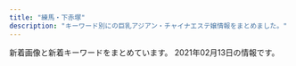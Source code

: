 ```yaml
---
title: "練馬・下赤塚"
description: "キーワード別にの巨乳アジアン・チャイナエステ嬢情報をまとめました。"
---
```


新着画像と新着キーワードをまとめています。
2021年02月13日の情報です。

<DmmAffiliateIns />
<KeywordTable
  shops={
    [
    {
        "name": "\u61a9",
        "url": "http://c-ikoi.work/",
        "station": "\u5927\u5c71\u99c5\u5357\u53e3",
        "keywords": {},
        "img_links": [
            "http://c-ikoi.work/images/mobile.jpg",
            "http://c-ikoi.work/images/3.jpg",
            "http://c-ikoi.work/img/misaki1.jpg",
            "http://c-ikoi.work/images/2.jpg",
            "http://c-ikoi.work/img/riri1.jpg",
            "http://c-ikoi.work/images/rec2.png",
            "http://c-ikoi.work/images/rec1.png",
            "http://c-ikoi.work/images/int1.png",
            "http://c-ikoi.work/images/4.jpg",
            "http://c-ikoi.work/images/sys2.jpg",
            "http://c-ikoi.work/images/staff_t.jpg",
            "http://c-ikoi.work/images/sys3.png",
            "http://c-ikoi.work/images/line.png",
            "http://c-ikoi.work/img/momo1.jpg",
            "http://c-ikoi.work/images/sys1.jpg",
            "http://c-ikoi.work/images/concept.jpg",
            "http://c-ikoi.work/images/int3.png",
            "http://c-ikoi.work/images/1.jpg",
            "http://c-ikoi.work/img/yuna1.jpg",
            "http://c-ikoi.work/images/int2.png",
            "http://c-ikoi.work/images/news.jpg",
            "http://c-ikoi.work/images/interior_t.jpg",
            "http://c-ikoi.work/images/tel.jpg",
            "http://c-ikoi.work/images/head.jpg"
        ]
    },
    {
        "keywords": {
            "86": 12,
            "D": 30,
            "C": 12,
            "85": 12,
            "87": 6
        },
        "station": "\u6210\u5897\u99c5",
        "img_links": [
            "https://kachofugetsu.ests.jp/photos/sites/18/2021/01/2021011210015951.jpg",
            "https://kachofugetsu.ests.jp/photos/sites/18/2021/02/2021021004490119.jpg",
            "https://kachofugetsu.ests.jp/images/link_nav04.jpg",
            "https://kachofugetsu.ests.jp/photos/sites/18/2021/01/2021011210020045.jpg",
            "https://kachofugetsu.ests.jp/images/tit_news.png",
            "https://kachofugetsu.ests.jp/images/room1.jpg",
            "https://kachofugetsu.ests.jp/images/tit_staff.jpg",
            "https://kachofugetsu.ests.jp/images/link_nav05.jpg",
            "https://kachofugetsu.ests.jp/images/link_nav03.jpg",
            "https://kachofugetsu.ests.jp/images/room4.jpg",
            "https://kachofugetsu.ests.jp/photos/sites/18/2021/01/2021011210020128.jpg",
            "https://kachofugetsu.ests.jp/images/room3.jpg",
            "https://kachofugetsu.ests.jp/images/footer.jpg",
            "https://kachofugetsu.ests.jp/images/link_nav01.jpg",
            "https://kachofugetsu.ests.jp/photos/sites/18/2021/02/2021021004485595.jpg",
            "https://kachofugetsu.ests.jp/images/top.jpg",
            "https://kachofugetsu.ests.jp/images/link_nav02.jpg",
            "https://kachofugetsu.ests.jp/photos/sites/18/2021/01/2021011210015989.jpg",
            "https://kachofugetsu.ests.jp/images/room2.jpg",
            "https://kachofugetsu.ests.jp/images/link_nav06.jpg"
        ],
        "name": "\u82b1\u9ce5\u98a8\u6708",
        "url": "https://kachofugetsu.ests.jp/"
    },
    {
        "keywords": {},
        "url": "http://es-nerima.biz/",
        "img_links": [
            "http://es-nerima.biz/wp-content/themes/template-salon2/images/news-ttl.png",
            "http://es-nerima.biz/wp-content/themes/template-salon2/images/tel.png",
            "http://es-nerima.biz/wp-content/uploads/2016/10/eri.jpg",
            "http://es-nerima.biz/wp-content/themes/template-salon2/images/pickup-frame.png",
            "http://es-nerima.biz/wp-content/uploads/2016/10/gallery5.jpg",
            "http://es-nerima.biz/wp-content/uploads/2016/10/g1-250x330.jpg",
            "http://es-nerima.biz/wp-content/uploads/2016/10/g6.jpg",
            "http://es-nerima.biz/wp-content/uploads/2016/10/g1.jpg",
            "http://es-nerima.biz/wp-content/uploads/2016/10/g5.jpg",
            "http://es-nerima.biz/wp-content/uploads/2016/10/gallery6.jpg",
            "http://es-nerima.biz/wp-content/themes/template-salon2/images/gallery1.jpg",
            "http://es-nerima.biz/wp-content/themes/template-salon2/images/gallery3.jpg",
            "http://es-nerima.biz/wp-content/themes/template-salon2/images/gallery2.jpg",
            "http://es-nerima.biz/wp-content/uploads/2016/10/mika.jpg",
            "http://es-nerima.biz/wp-content/uploads/2016/10/gallery1.jpg",
            "http://es-nerima.biz/wp-content/uploads/2016/10/girl-1.jpg",
            "http://es-nerima.biz/wp-content/uploads/2016/10/g6-250x330.jpg",
            "http://es-nerima.biz/wp-content/uploads/2016/10/gallery7.jpg",
            "http://es-nerima.biz/wp-content/uploads/2016/10/g4-250x330.jpg",
            "http://es-nerima.biz/wp-content/uploads/2016/10/eri-250x330.jpg",
            "http://es-nerima.biz/wp-content/uploads/2016/10/g3-250x330.jpg",
            "http://es-nerima.biz/wp-content/themes/template-salon2/images/massage-de_88_31.jpg",
            "http://cdn.dino-es.com/images/logo/88x31DinoEs.png",
            "http://es-nerima.biz/wp-content/uploads/2016/10/camp-bnr.jpg",
            "http://es-nerima.biz/wp-content/uploads/2016/10/gallery3.jpg",
            "http://es-nerima.biz/wp-content/uploads/2016/10/g3.jpg",
            "http://es-nerima.biz/wp-content/uploads/2016/10/mika-250x330.jpg",
            "http://es-nerima.biz/wp-content/uploads/2016/10/girl-1-250x330.jpg",
            "http://es-nerima.biz/wp-content/themes/template-salon2/images/newface-ttl.png",
            "http://es-nerima.biz/wp-content/uploads/2016/10/g5-250x330.jpg",
            "http://es-nerima.biz/wp-content/themes/template-salon2/images/slider1.jpg",
            "http://es-nerima.biz/wp-content/uploads/2016/10/gallery8-600x600.jpg",
            "http://es-nerima.biz/wp-content/uploads/2016/10/gallery2.jpg",
            "http://es-nerima.biz/wp-content/themes/template-salon2/images/gallery-ttl.png",
            "http://es-nerima.biz/wp-content/themes/template-salon2/images/magazine.jpg",
            "http://es-nerima.biz/wp-content/themes/template-salon2/images/camp-bnr.jpg",
            "http://es-nerima.biz/wp-content/themes/template-salon2/images/pickup-ttl.png",
            "http://es-nerima.biz/wp-content/uploads/2016/10/gallery8.jpg",
            "http://es-nerima.biz/wp-content/themes/template-salon2/images/gallery4.jpg"
        ],
        "station": "\u7df4\u99ac\u99c5\u5317\u53e3",
        "name": "\u3046\u3089\u3089"
    },
    {
        "img_links": [
            "http://www.es-yas.click/images/sys2.png",
            "http://www.es-yas.click/img/sayuri1.jpg",
            "http://www.es-yas.click/images/s1.png",
            "http://www.es-yas.click/images/sirase.jpg",
            "http://www.es-yas.click/images/staff_t.jpg",
            "http://www.es-yas.click/images/int1.png",
            "http://www.es-yas.click/images/2.jpg",
            "http://www.es-yas.click/images/1.jpg",
            "http://www.es-yas.click/img/risa1.jpg",
            "http://www.es-yas.click/images/mobile.jpg",
            "http://www.es-yas.click/img/aya1.jpg",
            "http://www.es-yas.click/images/newface.png",
            "http://www.es-yas.click/images/interior_t.jpg",
            "http://www.es-yas.click/images/ac1.png",
            "http://www.es-yas.click/images/sys1.png",
            "http://www.es-yas.click/images/info.png",
            "http://www.es-yas.click/images/int2.png",
            "http://www.es-yas.click/images/3.jpg",
            "http://www.es-yas.click/images/tel.jpg",
            "http://www.es-yas.click/images/news.jpg",
            "http://www.es-yas.click/images/head.jpg"
        ],
        "station": "\u4e2d\u6751\u6a4b\u99c5\u5357\u53e3",
        "url": "http://www.es-yas.click/",
        "keywords": {},
        "name": "\u30b9\u30a6\u30a3\u30fc\u30c8"
    },
    {
        "station": "\u4e0a\u677f\u6a4b\u99c5\u5317\u53e3",
        "name": "\u6e29",
        "url": "http://tenpo2.iest.info/",
        "keywords": {
            "85": 22,
            "D": 99,
            "86": 55,
            "87": 33,
            "C": 11
        },
        "img_links": [
            "http://tenpo2.iest.info/photos/sites/25/2019/04/2019042906213045.jpg",
            "http://tenpo2.iest.info/images/room1.jpg",
            "http://tenpo2.iest.info/images/new1.png",
            "http://tenpo2.iest.info/photos/sites/25/2019/10/2019102807413363.jpg",
            "http://tenpo2.iest.info/photos/sites/25/2020/08/2020082020111794.jpg",
            "http://tenpo2.iest.info/photos/sites/25/2019/05/2019052301513957.jpg",
            "http://tenpo2.iest.info/images/s_news.png",
            "http://tenpo2.iest.info/images/room3.jpg",
            "http://tenpo2.iest.info/images/s3.jpg",
            "http://tenpo2.iest.info/images/s_staff.jpg",
            "http://tenpo2.iest.info/images/room4.jpg",
            "http://tenpo2.iest.info/photos/sites/25/2019/04/2019042608572293.jpg",
            "http://tenpo2.iest.info/photos/sites/25/2019/04/2019041206453392.jpg",
            "http://tenpo2.iest.info/images/room2.jpg",
            "http://tenpo2.iest.info/images/mobile.jpg",
            "http://tenpo2.iest.info/images/s1.jpg",
            "http://tenpo2.iest.info/images/s_pick.png",
            "http://tenpo2.iest.info/images/info.jpg",
            "http://tenpo2.iest.info/images/relax.jpg",
            "http://tenpo2.iest.info/images/top.png",
            "http://tenpo2.iest.info/photos/sites/25/2020/08/2020082020101392.jpg",
            "http://tenpo2.iest.info/photos/sites/25/2019/10/2019102807395780.jpg",
            "http://tenpo2.iest.info/photos/sites/25/2019/07/2019072405051973.jpg",
            "http://tenpo2.iest.info/photos/sites/25/2019/10/2019102807364817.jpg"
        ]
    },
    {
        "name": "\u591c\u306e\u30ac\u30fc\u30c7\u30f3",
        "station": "\u7df4\u99ac\u99c5",
        "keywords": {
            "C": 1,
            "87": 1,
            "F": 1,
            "85": 1,
            "89": 2,
            "D": 3,
            "92": 2,
            "E": 1
        },
        "img_links": [
            "http://koukoku.xyz/garden/css/staff/staff05.jpg",
            "http://koukoku.xyz/garden/css/nav/nav06.png",
            "http://koukoku.xyz/garden/css/top01.jpg",
            "http://koukoku.xyz/garden/css/right.jpg",
            "http://koukoku.xyz/garden/css/staff/staff002.jpg",
            "http://koukoku.xyz/garden/css/nav/nav05.png",
            "http://koukoku.xyz/garden/css/tel.png",
            "http://koukoku.xyz/garden/css/staff05.jpg",
            "http://koukoku.xyz/garden/css/staff06.jpg",
            "http://koukoku.xyz/garden/css/staff/staff001.jpg",
            "http://koukoku.xyz/garden/css/left.jpg",
            "http://koukoku.xyz/garden/css/nav/nav04.png",
            "http://koukoku.xyz/garden/css/top04.jpg",
            "http://koukoku.xyz/garden/css/staff/staff05-b.jpg",
            "http://koukoku.xyz/garden/css/staff/staff003.jpg",
            "http://koukoku.xyz/garden/css/staff0002.jpg",
            "http://koukoku.xyz/garden/css/staff/staff004.jpg",
            "http://koukoku.xyz/garden/css/nav/nav03.png",
            "http://koukoku.xyz/garden/css/nav/nav02.png",
            "http://koukoku.xyz/garden/css/staff/staff06.jpg",
            "http://koukoku.xyz/garden/css/nav/nav01.png",
            "http://koukoku.xyz/garden/css/staff001.jpg"
        ],
        "url": "http://koukoku.xyz/garden/"
    },
    {
        "name": "\u697d\u3005",
        "img_links": [
            "https://static.wixstatic.com/media/56292f_3dc196c69ac04338b46a28f7dc0f4df2.jpg",
            "https://static.wixstatic.com/media/73ea4e_4f276738c0354f93b87840e2d55be62b~mv2.png",
            "https://static.wixstatic.com/media/73ea4e_73ca4971bac34776a53c8b09526abe0d~mv2.jpg",
            "https://static.wixstatic.com/media/56292f_4d626237c2cd4806b0251dae4554758e.jpg"
        ],
        "keywords": {},
        "station": "\u65b0\u685c\u53f0\u99c5",
        "url": "https://1270791003.wixsite.com/mysite/"
    },
    {
        "station": "\u6210\u5897\u99c5\u5317\u53e3",
        "url": "http://mannmaru.xyz/",
        "img_links": [
            "http://mannmaru.xyz/uploads/210118/1-21011P9140L03.jpg",
            "http://mannmaru.xyz/uploads/201026/1-201026095440P8.jpg",
            "http://mannmaru.xyz/uploads/201106/1-201106163420503.jpg",
            "http://mannmaru.xyz/uploads/201111/1-201111132535H6.jpg",
            "http://mannmaru.xyz/uploads/201112/1-2011120U33N31.jpg",
            "http://mannmaru.xyz/uploads/210201/1-2102011039521I.jpg",
            "http://mannmaru.xyz/uploads/201111/1-2011111325441M.jpg",
            "http://mannmaru.xyz/uploads/201130/1-20113009352G24.jpg",
            "http://mannmaru.xyz/uploads/210118/1-21011P913545J.jpg",
            "http://mannmaru.xyz/style/images/room2.jpg",
            "http://mannmaru.xyz/style/images/girl-z1.jpg",
            "http://mannmaru.xyz/uploads/201212/1-201212152243942.jpg",
            "http://mannmaru.xyz/style/images/bj3.png",
            "http://mannmaru.xyz/uploads/201214/1-201214140544N0.jpg",
            "http://mannmaru.xyz/uploads/201006/1-201006104331a4.jpg",
            "http://mannmaru.xyz/uploads/201028/1-20102Q24S0942.jpg",
            "http://mannmaru.xyz/style/images/room1.jpg",
            "http://mannmaru.xyz/uploads/210201/1-21020110453K96.jpg",
            "http://mannmaru.xyz/uploads/201020/1-2010200TF4347.jpg",
            "http://mannmaru.xyz/uploads/201006/1-201006104306102.jpg",
            "http://mannmaru.xyz/uploads/210201/1-210201104555H2.jpg",
            "http://mannmaru.xyz/uploads/210105/1-210105124T2148.jpg",
            "http://mannmaru.xyz/uploads/200912/1-200912152551K9.jpg",
            "http://mannmaru.xyz/uploads/201010/1-2010101A4532c.jpg",
            "http://mannmaru.xyz/uploads/201226/1-20122616061Aa.jpg",
            "http://mannmaru.xyz/uploads/200908/1-200ZQ30412239.jpg",
            "http://mannmaru.xyz/uploads/210118/1-21011P91210456.jpg",
            "http://mannmaru.xyz/uploads/210115/1-2101151H414522.jpg",
            "http://mannmaru.xyz/style/images/staff_line.png",
            "http://mannmaru.xyz/uploads/200930/1-200930092346129.jpg",
            "http://mannmaru.xyz/style/images/room3.jpg",
            "http://mannmaru.xyz/uploads/201214/1-201214140532633.jpg",
            "http://mannmaru.xyz/uploads/210201/1-210201103ZbG.jpg",
            "http://mannmaru.xyz/uploads/210201/1-21020110402L62.jpg",
            "http://mannmaru.xyz/uploads/201112/1-2011120U32Q21.jpg",
            "http://mannmaru.xyz/uploads/210201/1-210201104603c3.jpg",
            "http://mannmaru.xyz/uploads/201130/1-20113009355I62.jpg",
            "http://mannmaru.xyz/uploads/201112/1-2011120U259211.jpg",
            "http://mannmaru.xyz/uploads/201020/1-2010200T649248.jpg",
            "http://mannmaru.xyz/uploads/210105/1-210105124S0643.jpg",
            "http://mannmaru.xyz/uploads/200908/1-200ZQ30400545.jpg",
            "http://mannmaru.xyz/uploads/201028/1-20102Q24R2Y7.jpg",
            "http://mannmaru.xyz/uploads/201020/1-2010200TG3423.jpg",
            "http://mannmaru.xyz/plus/images/room5.jpg",
            "http://mannmaru.xyz/style/images/room4.jpg",
            "http://mannmaru.xyz/uploads/201214/1-2012141405532C.jpg",
            "http://mannmaru.xyz/style/images/end.jpg",
            "http://mannmaru.xyz/style/images/mobile.jpg",
            "http://mannmaru.xyz/uploads/200930/1-200930092325118.jpg",
            "http://mannmaru.xyz/style/images/dt.jpg",
            "http://mannmaru.xyz/style/images/girl-z2.jpg",
            "http://mannmaru.xyz/uploads/201006/1-201006104323245.jpg",
            "http://mannmaru.xyz/uploads/201028/1-20102Q24PXb.jpg",
            "http://mannmaru.xyz/uploads/201130/1-20113009354V96.jpg",
            "http://mannmaru.xyz/uploads/201106/1-2011061633492c.jpg",
            "http://mannmaru.xyz/uploads/201106/1-201106163411121.jpg",
            "http://mannmaru.xyz/uploads/200908/1-200ZQ304213L.jpg",
            "http://mannmaru.xyz/uploads/201111/1-201111132553140.jpg",
            "http://mannmaru.xyz/uploads/200930/1-20093009233O42.jpg",
            "http://mannmaru.xyz/uploads/210105/1-210105124QM16.jpg",
            "http://mannmaru.xyz/style/images/top.png"
        ],
        "name": "\u5348\u5f8c\u306e\u591c",
        "keywords": {
            "86": 18,
            "G": 1,
            "C": 26,
            "88": 1,
            "E": 1,
            "94": 1,
            "D": 18
        }
    },
    {
        "station": "\u7df4\u99ac\u99c5\u5357\u53e3",
        "url": "http://himawari.est-u.com/",
        "name": "\u3072\u307e\u308f\u308a",
        "keywords": {
            "C": 7
        },
        "img_links": [
            "http://himawari.est-u.com/images/index_08.jpg",
            "http://himawari.est-u.com/staff/eri.jpg",
            "http://himawari.est-u.com/images/index2_08.jpg",
            "http://himawari.est-u.com/images/down.jpg",
            "http://himawari.est-u.com/staff/asuka.jpg",
            "http://himawari.est-u.com/staff/nami.jpg",
            "http://himawari.est-u.com/staff/izumi.jpg",
            "http://himawari.est-u.com/staff/yuki.jpg",
            "http://himawari.est-u.com/staff/miyuki.jpg",
            "http://himawari.est-u.com/staff/sakura.jpg",
            "http://himawari.est-u.com/images/a1.jpg",
            "http://himawari.est-u.com/images/a2.jpg",
            "http://himawari.est-u.com/staff/umi.jpg",
            "http://himawari.est-u.com/images/index_02.jpg",
            "http://himawari.est-u.com/images/index_04.jpg",
            "http://himawari.est-u.com/images/therpist.jpg",
            "http://himawari.est-u.com/images/index_10.jpg"
        ]
    },
    {
        "img_links": [
            "http://www.hi-msg.com/dansin/images/p-6-1.jpg",
            "http://www.hi-msg.com/dansin/images/p-7.jpg",
            "http://www.hi-msg.com/dansin/images/s_pick.jpg",
            "http://www.hi-msg.com/dansin/images/p-4-1.jpg",
            "http://www.hi-msg.com/dansin/images/p-2.jpg",
            "http://www.hi-msg.com/dansin/images/p-1-1.jpg",
            "http://www.hi-msg.com/dansin/images/p-6.jpg",
            "http://www.hi-msg.com/dansin/images/end1.jpg",
            "http://www.hi-msg.com/dansin/images/s_face.jpg",
            "http://www.hi-msg.com/dansin/images/s_info.jpg",
            "http://www.hi-msg.com/dansin/images/p-5.jpg",
            "http://www.hi-msg.com/dansin/images/p-2-1.jpg",
            "http://www.hi-msg.com/dansin/images/p-5-1.jpg",
            "http://www.hi-msg.com/dansin/images/1.jpg",
            "http://www.hi-msg.com/dansin/images/s_news.jpg",
            "http://www.hi-msg.com/dansin/images/top1.jpg",
            "http://www.hi-msg.com/dansin/images/mobile.jpg",
            "http://www.hi-msg.com/dansin/images/p-1.jpg",
            "http://www.hi-msg.com/dansin/images/top.jpg",
            "http://www.hi-msg.com/dansin/images/p-4.jpg",
            "http://www.hi-msg.com/dansin/images/nav.jpg",
            "http://www.hi-msg.com/dansin/images/p-8.jpg"
        ],
        "station": "\u3068\u304d\u308f\u53f0\u99c5\u5357\u53e3",
        "keywords": {},
        "url": "http://www.hi-msg.com/dansin/",
        "name": "\u6696\u5fc3"
    },
    {
        "keywords": {
            "C": 13
        },
        "url": "http://www.e-rakuraku.info/",
        "name": "\u697d\u697d",
        "img_links": [
            "http://www.e-rakuraku.info/images/huiyuan.png",
            "http://www.e-rakuraku.info/images/s1.png",
            "http://www.e-rakuraku.info/images/top.jpg",
            "http://www.e-rakuraku.info/images/g5.jpg",
            "http://www.e-rakuraku.info/images/s2.png",
            "http://www.e-rakuraku.info/images/tel.png",
            "http://www.e-rakuraku.info/images/tite-gallery.png",
            "http://www.e-rakuraku.info/images/g3.jpg",
            "http://www.e-rakuraku.info/images/mobile.png",
            "http://www.e-rakuraku.info/images/newt.png",
            "http://www.e-rakuraku.info/images/g2.jpg",
            "http://www.e-rakuraku.info/images/tite-staff.png",
            "http://www.e-rakuraku.info/images/g0.jpg",
            "http://www.e-rakuraku.info/images/sr.png",
            "http://www.e-rakuraku.info/images/newfacet.png",
            "http://www.e-rakuraku.info/images/g1.jpg",
            "http://www.e-rakuraku.info/images/nei_03.jpg",
            "http://www.e-rakuraku.info/images/g4.jpg"
        ],
        "station": "\u4e2d\u6751\u6a4b\u99c5"
    },
    {
        "station": "\u4e0b\u8d64\u585a\u99c5\u5317\u53e3",
        "url": "http://c-sakura.work/",
        "keywords": {},
        "name": "\u9577\u4e45*\u3061\u3087\u3046\u304d\u3085\u3046",
        "img_links": [
            "http://c-sakura.work/img/yuri1.jpg",
            "http://c-sakura.work/images/head.jpg",
            "http://c-sakura.work/images/info.png",
            "http://c-sakura.work/images/mobile.jpg",
            "http://c-sakura.work/images/news.png",
            "http://c-sakura.work/images/3.jpg",
            "http://c-sakura.work/images/sys1.png",
            "http://c-sakura.work/images/int1.png",
            "http://c-sakura.work/img/ami1.jpg",
            "http://c-sakura.work/img/yuyu1.jpg",
            "http://c-sakura.work/images/1.jpg",
            "http://c-sakura.work/images/tel.jpg",
            "http://c-sakura.work/images/sisu.png",
            "http://c-sakura.work/images/2.jpg",
            "http://c-sakura.work/images/staff_t.jpg",
            "http://c-sakura.work/images/interior_t.jpg",
            "http://c-sakura.work/images/int2.png"
        ]
    },
    {
        "keywords": {
            "85": 8,
            "D": 12,
            "88": 4
        },
        "img_links": [
            "http://siesta.ests.jp/images/mobile.jpg",
            "http://siesta.ests.jp/photos/sites/39/2021/01/2021011116333493.jpg",
            "http://siesta.ests.jp/images/acc3.jpg",
            "http://siesta.ests.jp/photos/sites/39/2021/01/2021011116333298.jpg",
            "http://siesta.ests.jp/images/pick.jpg",
            "http://siesta.ests.jp/images/acc4.jpg",
            "http://siesta.ests.jp/images/s-recriut.jpg",
            "http://siesta.ests.jp/images/top.png",
            "http://siesta.ests.jp/images/acc1.jpg",
            "http://siesta.ests.jp/images/s-staff.jpg",
            "http://siesta.ests.jp/images/mobile1.jpg",
            "http://siesta.ests.jp/images/info.jpg",
            "http://siesta.ests.jp/images/acc2.jpg",
            "http://siesta.ests.jp/images/news.jpg",
            "http://siesta.ests.jp/photos/sites/39/2021/01/2021011116333321.jpg"
        ],
        "station": "\u5927\u6cc9\u5b66\u5712\u99c5\u5317\u53e3",
        "url": "http://siesta.ests.jp/",
        "name": "\u30b7\u30a8\u30b9\u30bf"
    },
    {
        "station": "\u4e0a\u677f\u6a4b\u99c5\u5317\u53e3",
        "name": "\u8776",
        "keywords": {},
        "url": "http://www.relaxes.info/",
        "img_links": [
            "http://www.relaxes.info/images/t1.png",
            "http://www.relaxes.info/images/ttl_qj.png",
            "http://www.relaxes.info/images/ttl_staff.png",
            "http://www.relaxes.info/images/s1.png",
            "http://www.relaxes.info/images/rec.png",
            "http://www.relaxes.info/images/ttl_price.png",
            "http://www.relaxes.info/images/price.jpg",
            "http://www.relaxes.info/images/info.jpg",
            "http://www.relaxes.info/images/t2.png",
            "http://www.relaxes.info/up/uploads/2017071800271212.jpg",
            "http://www.relaxes.info/images/header_bg.png",
            "http://www.relaxes.info/up/uploads/20180315212810me.jpg",
            "http://www.relaxes.info/up/uploads/20201028211704mm.jpg"
        ]
    },
    {
        "name": "\u7652\u3057\u306e\u90e8\u5c4b",
        "keywords": {
            "D": 4,
            "87": 1,
            "86": 3
        },
        "img_links": [
            "http://www.seoul.esjp.info/img/change-005.png",
            "http://www.seoul.esjp.info/files/007.jpg",
            "http://www.seoul.esjp.info/img/change-003.png",
            "http://www.seoul.esjp.info/files/006.jpg",
            "http://www.seoul.esjp.info/img/foot.png",
            "http://www.seoul.esjp.info/img/nav-002.png",
            "http://www.seoul.esjp.info/files/004.jpg",
            "http://www.seoul.esjp.info/files/005.jpg",
            "http://www.seoul.esjp.info/files/010.jpg",
            "http://www.seoul.esjp.info/img/change-004.png",
            "http://www.seoul.esjp.info/files/008.jpg",
            "http://www.seoul.esjp.info/img/head.png",
            "http://www.seoul.esjp.info/img/nav-001.png",
            "http://www.seoul.esjp.info/files/003.jpg",
            "http://www.seoul.esjp.info/img/main-top01.png",
            "http://www.seoul.esjp.info/img/change-002.png",
            "http://www.seoul.esjp.info/files/011.jpg",
            "http://www.seoul.esjp.info/img/nav-003.png",
            "http://www.seoul.esjp.info/img/main-top03.png",
            "http://www.seoul.esjp.info/img/change-006.png",
            "http://www.seoul.esjp.info/files/013.jpg",
            "http://www.seoul.esjp.info/files/001.jpg",
            "http://www.seoul.esjp.info/files/012.jpg",
            "http://www.seoul.esjp.info/files/015.jpg",
            "http://www.seoul.esjp.info/img/recuit.png",
            "http://www.seoul.esjp.info/img/change-001.png",
            "http://www.seoul.esjp.info/img/nav-006.png",
            "http://www.seoul.esjp.info/img/nav-005.png",
            "http://www.seoul.esjp.info/img/nav-004.png"
        ],
        "url": "http://www.seoul.esjp.info/",
        "station": "\u7df4\u99ac\u99c5\u897f\u53e3"
    },
    {
        "station": "\u7df4\u99ac\u99c5\u5317\u53e3",
        "url": "http://moonlove.est-u.com/",
        "img_links": [
            "http://moonlove.est-u.com/images/s6.jpg",
            "http://moonlove.est-u.com/images/s4.jpg",
            "http://moonlove.est-u.com/images/index_05.jpg",
            "http://moonlove.est-u.com/images/index_13.jpg",
            "http://moonlove.est-u.com/staff/sakura.jpg",
            "http://moonlove.est-u.com/images/index_14.jpg",
            "http://moonlove.est-u.com/images/index_07.jpg",
            "http://moonlove.est-u.com/images/s1.jpg",
            "http://moonlove.est-u.com/staff/ayumi.jpg",
            "http://moonlove.est-u.com/images/index_12.jpg",
            "http://moonlove.est-u.com/images/index_16.jpg",
            "http://moonlove.est-u.com/staff/miki.jpg",
            "http://moonlove.est-u.com/images/index_19.jpg",
            "http://moonlove.est-u.com/images/staff_09.jpg",
            "http://moonlove.est-u.com/images/index2_06.jpg",
            "http://moonlove.est-u.com/staff/kaori.jpg",
            "http://moonlove.est-u.com/images/index_08.jpg",
            "http://moonlove.est-u.com/images/icon_000.jpg",
            "http://moonlove.est-u.com/images/s8.jpg",
            "http://moonlove.est-u.com/images/s5.jpg",
            "http://moonlove.est-u.com/images/index_04.jpg",
            "http://moonlove.est-u.com/images/index_15.jpg",
            "http://moonlove.est-u.com/images/index1_06.jpg",
            "http://moonlove.est-u.com/images/index_17.jpg",
            "http://moonlove.est-u.com/images/s3.jpg",
            "http://moonlove.est-u.com/images/index_10.jpg",
            "http://moonlove.est-u.com/images/index_02.jpg",
            "http://moonlove.est-u.com/staff/nami.jpg",
            "http://moonlove.est-u.com/images/index3_06.jpg"
        ],
        "keywords": {
            "C": 7
        },
        "name": "\u6708\u306e\u604b"
    },
    {
        "name": "\u7dd1",
        "keywords": {
            "89": 1,
            "E": 5,
            "D": 2,
            "C": 16,
            "87": 5,
            "88": 3,
            "F": 2
        },
        "img_links": [
            "http://midori-massage.work/img/ss25.jpg",
            "http://midori-massage.work/img/ss45.jpg",
            "http://midori-massage.work/img/ss44.jpg",
            "http://midori-massage.work/img/ss26.jpg",
            "http://midori-massage.work/img/st53.jpg",
            "http://midori-massage.work/img/s56.png",
            "http://midori-massage.work/img/ss50.jpg",
            "http://midori-massage.work/img/ss19.jpg",
            "http://midori-massage.work/img/ss12.jpg",
            "http://midori-massage.work/img/s49.png",
            "http://midori-massage.work/img/st056.jpg",
            "http://midori-massage.work/img/ss56.jpg",
            "http://midori-massage.work/img/ss7.jpg",
            "http://midori-massage.work/img/ss14.jpg",
            "http://midori-massage.work/img/st47.jpg",
            "http://midori-massage.work/img/st50.jpg",
            "http://midori-massage.work/img/ss8.jpg",
            "http://midori-massage.work/img/ss33.jpg",
            "http://midori-massage.work/img/ss48.jpg",
            "http://midori-massage.work/img/st56.jpg",
            "http://midori-massage.work/img/s53.png",
            "http://midori-massage.work/img/ss52.jpg",
            "http://midori-massage.work/img/s47.png",
            "http://midori-massage.work/img/ss51.jpg",
            "http://midori-massage.work/img/s55.png",
            "http://midori-massage.work/img/ss22.jpg",
            "http://midori-massage.work/img/ss57.jpg",
            "http://midori-massage.work/img/ss31.jpg",
            "http://midori-massage.work/img/ss23.jpg",
            "http://midori-massage.work/img/ss42.jpg",
            "http://midori-massage.work/img/ss39.jpg",
            "http://midori-massage.work/img/ss16.jpg",
            "http://midori-massage.work/img/s50.png",
            "http://midori-massage.work/img/st49.jpg",
            "http://midori-massage.work/img/fla-2.jpg",
            "http://midori-massage.work/img/ss2.jpg",
            "http://midori-massage.work/img/ss29.jpg",
            "http://midori-massage.work/img/mo.png",
            "http://midori-massage.work/img/ss20.jpg",
            "http://midori-massage.work/img/ss55.jpg",
            "http://midori-massage.work/img/st55.jpg",
            "http://midori-massage.work/img/ss4.jpg",
            "http://midori-massage.work/img/st52.jpg",
            "http://midori-massage.work/img/ss34.jpg",
            "http://midori-massage.work/img/ss54.jpg",
            "http://midori-massage.work/img/ss9.jpg",
            "http://midori-massage.work/img/ss46.jpg",
            "http://midori-massage.work/img/botton.jpg",
            "http://midori-massage.work/img/st54.jpg",
            "http://midori-massage.work/img/ss41.jpg",
            "http://midori-massage.work/img/ss43.jpg",
            "http://midori-massage.work/img/a2.jpg",
            "http://midori-massage.work/img/ss5.jpg",
            "http://midori-massage.work/img/a1.jpg",
            "http://midori-massage.work/img/ss15.jpg",
            "http://midori-massage.work/img/ss28.jpg",
            "http://midori-massage.work/img/ss38.jpg",
            "http://midori-massage.work/img/ss36.jpg",
            "http://midori-massage.work/img/ss32.jpg",
            "http://midori-massage.work/img/ss30.jpg",
            "http://midori-massage.work/img/ss17.jpg",
            "http://midori-massage.work/img/st57.jpg",
            "http://midori-massage.work/img/ss40.jpg",
            "http://midori-massage.work/img/s54.png",
            "http://midori-massage.work/img/a3.jpg",
            "http://midori-massage.work/img/fla-1.jpg",
            "http://midori-massage.work/img/s52.png",
            "http://midori-massage.work/img/ss37.jpg",
            "http://midori-massage.work/img/ss10.jpg",
            "http://midori-massage.work/img/ss35.jpg",
            "http://midori-massage.work/img/ss13.jpg",
            "http://midori-massage.work/img/ss53.jpg",
            "http://midori-massage.work/img/ss1.jpg",
            "http://midori-massage.work/img/ss3.jpg",
            "http://midori-massage.work/img/ss6.jpg",
            "http://midori-massage.work/img/ss24.jpg",
            "http://midori-massage.work/img/ss21.jpg",
            "http://midori-massage.work/img/ss47.jpg",
            "http://midori-massage.work/img/ss49.jpg",
            "http://midori-massage.work/img/ss18.jpg",
            "http://midori-massage.work/img/s57.png"
        ],
        "station": "\u8981\u753a\u99c55\u756a\u51fa\u53e3",
        "url": "http://midori-massage.work/"
    },
    {
        "url": "http://amaen.rankuens.com/",
        "station": "\u7df4\u99ac\u99c5",
        "name": "\u7518\u3048\u3093\u574a",
        "img_links": [
            "http://amaen.rankuens.com/css/nav/nav04.png",
            "http://amaen.rankuens.com/css/right.png",
            "http://amaen.rankuens.com/css/staff/staff-02.jpg",
            "http://amaen.rankuens.com/css/nav/nav05.png",
            "http://amaen.rankuens.com/css/top02.jpg",
            "http://amaen.rankuens.com/css/left.png",
            "http://amaen.rankuens.com/css/staff/staff-01.jpg",
            "http://amaen.rankuens.com/css/nav/nav01.png",
            "http://amaen.rankuens.com/css/nav/nav02.png",
            "http://amaen.rankuens.com/css/nav/nav06.png",
            "http://amaen.rankuens.com/css/staff/naiyo01.png",
            "http://amaen.rankuens.com/css/staff/naiyo02.png",
            "http://amaen.rankuens.com/css/top01.jpg",
            "http://amaen.rankuens.com/css/nav/nav03.png",
            "http://amaen.rankuens.com/css/top04.jpg",
            "http://amaen.rankuens.com/css/staff/staff-004.jpg",
            "http://amaen.rankuens.com/css/head.jpg",
            "http://amaen.rankuens.com/css/staff/staff-003.jpg"
        ],
        "keywords": {
            "D": 1,
            "C": 1,
            "89": 3,
            "87": 1
        }
    },
    {
        "keywords": {},
        "station": "\u7df4\u99ac\u99c5\u897f\u53e3",
        "img_links": [],
        "url": "https://salasa.tokyo/",
        "name": "\u3064\u307c\u307f"
    },
    {
        "station": "\u4e0b\u8d64\u585a\u99c5\u5317\u53e3",
        "name": "\u7d05\u6708",
        "img_links": [
            "http://www.es-kou.link/img/mimi1.jpg",
            "http://www.es-kou.link/images/b1.jpg",
            "http://www.es-kou.link/images/staff_t.jpg",
            "http://www.es-kou.link/images/sys1.jpg",
            "http://www.es-kou.link/images/2.jpg",
            "http://www.es-kou.link/images/s1.png",
            "http://www.es-kou.link/images/b2.jpg",
            "http://www.es-kou.link/images/1.jpg",
            "http://www.es-kou.link/img/nana1.jpg",
            "http://www.es-kou.link/images/int1.png",
            "http://www.es-kou.link/images/news.jpg",
            "http://www.es-kou.link/images/interior_t.jpg",
            "http://www.es-kou.link/images/sys2.jpg",
            "http://www.es-kou.link/images/info.png",
            "http://www.es-kou.link/images/mobile.jpg",
            "http://www.es-kou.link/images/3.jpg",
            "http://www.es-kou.link/images/int2.png",
            "http://www.es-kou.link/images/sys3.png",
            "http://www.es-kou.link/images/head.jpg",
            "http://www.es-kou.link/img/satomi1.jpg"
        ],
        "keywords": {},
        "url": "http://www.es-kou.link/"
    },
    {
        "img_links": [
            "https://lachesis.este88.com/gals/sayaka1.jpg",
            "http://lachesis.este88.com/gals/miho2.jpg",
            "https://lachesis.este88.com/images/sysh3bar.png",
            "http://lachesis.este88.com/gals/sayaka3.jpg",
            "http://lachesis.este88.com/gals/tumugi3.jpg",
            "http://lachesis.este88.com/gals/rinnka4.jpg",
            "https://lachesis.este88.com/gals/itika1.jpg",
            "https://lachesis.este88.com/gals/rinnka1.jpg",
            "https://lachesis.este88.com/images/bg_header.jpg",
            "http://lachesis.este88.com/gals/mao2.jpg",
            "http://lachesis.este88.com/gals/aoi3.jpg",
            "https://lachesis.este88.com/gals/narumi1.jpg",
            "http://lachesis.este88.com/gals/rinnka3.jpg",
            "http://lachesis.este88.com/gals/sayaka1.jpg",
            "https://lachesis.este88.com/images/info5.jpg",
            "https://lachesis.este88.com/gals/miho1.jpg",
            "https://lachesis.este88.com/gals/minami1.jpg",
            "http://momipara.jp/img/link/momi234.jpg",
            "https://lachesis.este88.com/gals/mao1.jpg",
            "http://lachesis.este88.com/gals/itika1.jpg",
            "http://lachesis.este88.com/gals/tumugi2.jpg",
            "http://lachesis.este88.com/images/sysh3bar.png",
            "https://lachesis.este88.com/gals/aoi1.jpg",
            "http://lachesis.este88.com/gals/minami2.jpg",
            "https://lachesis.este88.com/gals/miku1.jpg",
            "http://lachesis.este88.com/gals/miku1.jpg",
            "http://lachesis.este88.com/gals/miho1.jpg",
            "https://lachesis.este88.com/images/bg_header3.jpg",
            "http://lachesis.este88.com/gals/rinnka1.jpg",
            "http://lachesis.este88.com/images/bg_header3.jpg",
            "http://lachesis.este88.com/images/info5.jpg",
            "http://lachesis.este88.com/gals/narumi1.jpg",
            "http://lachesis.este88.com/gals/maria1.jpg",
            "http://lachesis.este88.com/gals/miku3.jpg",
            "http://lachesis.este88.com/gals/itika3.jpg",
            "http://lachesis.este88.com/gals/aoi1.jpg",
            "https://lachesis.este88.com/gals/maria1.jpg",
            "https://lachesis.este88.com/images/line.jpg",
            "http://lachesis.este88.com/gals/sayaka2.jpg",
            "http://lachesis.este88.com/gals/itika2.jpg",
            "http://lachesis.este88.com/gals/tumugi1.jpg",
            "http://lachesis.este88.com/gals/narumi4.jpg",
            "https://lachesis.este88.com/gals/tumugi1.jpg",
            "http://lachesis.este88.com/images/line.jpg",
            "http://lachesis.este88.com/gals/mao1.jpg",
            "http://lachesis.este88.com/gals/minami1.jpg",
            "http://lachesis.este88.com/gals/narumi2.jpg",
            "http://lachesis.este88.com/images/bg_header.jpg",
            "http://lachesis.este88.com/gals/miho3.jpg",
            "http://lachesis.este88.com/gals/miku2.jpg",
            "http://lachesis.este88.com/gals/narumi3.jpg",
            "http://lachesis.este88.com/gals/aoi2.jpg",
            "http://lachesis.este88.com/gals/rinnka2.jpg"
        ],
        "keywords": {
            "95": 1,
            "93": 1,
            "D": 3,
            "87": 1,
            "88": 1,
            "80": 1,
            "F": 3,
            "91": 2,
            "84": 1,
            "83": 2,
            "G": 1,
            "C": 4,
            "86": 1
        },
        "station": "\u5927\u6cc9\u5b66\u5712\u99c5",
        "url": "http://lachesis.este88.com/",
        "name": "\u30e9\u30b1\u30b7\u30b9\u5927\u6cc9\u5b66\u5712"
    },
    {
        "name": "\u30d0\u30d3",
        "img_links": [
            "http://giuytor.xyz/webstyle/call.jpg",
            "http://giuytor.xyz/uploads/201026/1-2010261A21I03.jpg",
            "http://giuytor.xyz/webstyle/mobile_01.png",
            "http://giuytor.xyz/webstyle/sign(1).png",
            "http://giuytor.xyz/uploads/201210/1-201210163253163.jpg",
            "http://giuytor.xyz/webstyle/line3.png",
            "http://giuytor.xyz/uploads/201027/1-20102G24601461.jpg",
            "http://giuytor.xyz/uploads/201027/1-20102G24150649.jpg",
            "http://giuytor.xyz/uploads/201027/1-20102G24525a5.jpg",
            "http://giuytor.xyz/uploads/201027/1-20102G2423W16.jpg",
            "http://giuytor.xyz/webstyle/sign.png",
            "http://giuytor.xyz/webstyle/sign(2).png",
            "http://giuytor.xyz/webstyle/notice.png",
            "http://giuytor.xyz/webstyle/line2.png",
            "http://giuytor.xyz/webstyle/line5.png",
            "http://giuytor.xyz/uploads/201210/1-2012101602095L.jpg",
            "http://giuytor.xyz/uploads/201112/1-20111210002S57.jpg",
            "http://giuytor.xyz/webstyle/call(1).jpg",
            "http://giuytor.xyz/webstyle/mobile_02.png",
            "http://giuytor.xyz/webstyle/line4.png",
            "http://giuytor.xyz/uploads/201026/1-2010261A409633.jpg",
            "http://giuytor.xyz/uploads/201027/1-20102G24422144.jpg",
            "http://giuytor.xyz/uploads/201030/1-201030101635910.jpg",
            "http://giuytor.xyz/uploads/201026/1-201026164952248.jpg",
            "http://giuytor.xyz/uploads/201027/1-20102G24336356.jpg",
            "http://giuytor.xyz/webstyle/line6.png",
            "http://giuytor.xyz/webstyle/line1.png"
        ],
        "keywords": {
            "\u4e73": 5
        },
        "url": "http://giuytor.xyz/",
        "station": "\u7df4\u99ac\u99c5A1\u51fa\u53e3"
    },
    {
        "url": "http://aroma-p.info/",
        "station": "\u77f3\u795e\u4e95\u516c\u5712\u99c5\u5357\u53e3",
        "name": "AROMA PLAZA \u30a2\u30ed\u30de\u30d7\u30e9\u30b6",
        "img_links": [],
        "keywords": {}
    },
    {
        "station": "\u7df4\u99ac\u99c5\u4e2d\u592e\u53e3",
        "url": "http://www.kawaii.mensest.com/",
        "keywords": {
            "D": 4,
            "87": 4
        },
        "img_links": [
            "http://www.kawaii.mensest.com/images/icon_top.png",
            "http://www.kawaii.mensest.com/images/end-info.png",
            "http://www.kawaii.mensest.com/images/icon_concept.png",
            "http://www.kawaii.mensest.com/files/012.jpg",
            "http://www.kawaii.mensest.com/common/images/photo02.jpg",
            "http://www.kawaii.mensest.com/files/011.jpg",
            "http://www.kawaii.mensest.com/images/icon_tel.png",
            "http://www.kawaii.mensest.com/images/icon_info.png",
            "http://www.kawaii.mensest.com/common/images/photo01.jpg",
            "http://www.kawaii.mensest.com/images/icon_staff.png",
            "http://www.kawaii.mensest.com/files/009.jpg",
            "http://www.kawaii.mensest.com/images/mainImg_sub.jpg",
            "http://www.kawaii.mensest.com/files/010.jpg",
            "http://www.kawaii.mensest.com/images/btn2.png",
            "http://www.kawaii.mensest.com/common/images/photo03.jpg"
        ],
        "name": "Kawaii\u604b\u4eba"
    },
    {
        "name": "\u59ff\u7f8e",
        "keywords": {
            "C": 2,
            "85": 1,
            "84": 1,
            "87": 4,
            "D": 7,
            "86": 3
        },
        "station": "\u3068\u304d\u308f\u53f0\u99c5\u5357\u53e3",
        "img_links": [
            "http://www.sugatabi.mesthe.com/images/link_line.png",
            "http://www.sugatabi.mesthe.com/files/006-02.jpg",
            "http://www.sugatabi.mesthe.com/images/top.jpg",
            "http://www.sugatabi.mesthe.com/files/003-02.jpg",
            "http://www.sugatabi.mesthe.com/files/002.jpg",
            "http://www.sugatabi.mesthe.com/files/001.jpg",
            "http://www.sugatabi.mesthe.com/images/shop/shop02.jpg",
            "http://www.sugatabi.mesthe.com/images/shop/shop04.jpg",
            "http://www.sugatabi.mesthe.com/files/004-02.jpg",
            "http://www.sugatabi.mesthe.com/images/mobile.jpg",
            "http://www.sugatabi.mesthe.com/images/bj3.png",
            "http://www.sugatabi.mesthe.com/files/009.jpg",
            "http://www.sugatabi.mesthe.com/files/001-02.jpg",
            "http://www.sugatabi.mesthe.com/files/008-02.jpg",
            "http://www.sugatabi.mesthe.com/files/009-02.jpg",
            "http://www.sugatabi.mesthe.com/files/004.jpg",
            "http://www.sugatabi.mesthe.com/images/top_sche.png",
            "http://www.sugatabi.mesthe.com/files/010.jpg",
            "http://www.sugatabi.mesthe.com/files/005.jpg",
            "http://www.sugatabi.mesthe.com/files/002-02.jpg",
            "http://www.sugatabi.mesthe.com/images/shop/shop01.jpg",
            "http://www.sugatabi.mesthe.com/images/shop/shop03.jpg",
            "http://www.sugatabi.mesthe.com/files/003.jpg",
            "http://www.sugatabi.mesthe.com/images/girl-z2.jpg",
            "http://www.sugatabi.mesthe.com/images/staff_line.png",
            "http://www.sugatabi.mesthe.com/images/girl-z1.jpg",
            "http://www.sugatabi.mesthe.com/files/008.jpg",
            "http://www.sugatabi.mesthe.com/files/010-02.jpg",
            "http://www.sugatabi.mesthe.com/files/006.jpg",
            "http://www.sugatabi.mesthe.com/files/005-02.jpg"
        ],
        "url": "http://www.sugatabi.mesthe.com/"
    },
    {
        "keywords": {
            "85": 36,
            "86": 24,
            "F": 12,
            "E": 36,
            "88": 24,
            "87": 12,
            "D": 84
        },
        "station": "\u685c\u53f0\u99c5\u5317\u53e3",
        "name": "\u30de\u30fc\u30ac\u30ec\u30c3\u30c8",
        "img_links": [
            "http://margaret.ests.jp/images/s_pick.jpg",
            "http://margaret.ests.jp/photos/sites/29/2020/05/202005281752578.jpg",
            "http://margaret.ests.jp/images/service3.jpg",
            "http://margaret.ests.jp/images/room1.jpg",
            "http://margaret.ests.jp/photos/sites/29/2020/08/2020082222274080.jpeg",
            "http://margaret.ests.jp/images/service1.jpg",
            "http://margaret.ests.jp/images/room2.jpg",
            "http://margaret.ests.jp/images/s_news.jpg",
            "http://margaret.ests.jp/photos/sites/29/2020/06/2020062814010219.jpeg",
            "http://margaret.ests.jp/photos/sites/29/2020/08/2020080615352994.jpeg",
            "http://margaret.ests.jp/photos/sites/29/2020/04/2020041014190824.jpg",
            "http://margaret.ests.jp/photos/sites/29/2020/04/202004081414540.jpg",
            "http://margaret.ests.jp/images/top.jpg",
            "http://margaret.ests.jp/images/room3.jpg",
            "http://margaret.ests.jp/images/mobile.jpg",
            "http://margaret.ests.jp/photos/sites/29/2021/01/2021011511194654.jpg",
            "http://margaret.ests.jp/photos/sites/29/2020/04/202004102157462.jpeg",
            "http://margaret.ests.jp/images/s_service.png",
            "http://margaret.ests.jp/images/service2.jpg",
            "http://margaret.ests.jp/photos/sites/29/2020/04/2020040205541033.jpg",
            "http://margaret.ests.jp/images/room4.jpg",
            "http://margaret.ests.jp/images/service4.jpg",
            "http://margaret.ests.jp/images/info.jpg",
            "http://margaret.ests.jp/photos/sites/29/2020/06/202006301829174.jpeg",
            "http://margaret.ests.jp/images/s_staff.png",
            "http://margaret.ests.jp/photos/sites/29/2020/03/2020032709162529.jpg"
        ],
        "url": "http://margaret.ests.jp/"
    },
    {
        "url": "http://sh-dafei.work/",
        "station": "\u7df4\u99ac\u99c5\u897f\u53e3",
        "name": "\u5927\u5983",
        "keywords": {},
        "img_links": [
            "http://sh-dafei.work/uploads/181206/1-1Q2061250494E.jpg",
            "http://sh-dafei.work/uploads/171031/1-1G0311G505933.jpg",
            "http://sh-dafei.work/uploads/171031/1-1G0311G531445.jpg",
            "http://sh-dafei.work/templets/default/pc/picture/face.png",
            "http://sh-dafei.work/uploads/171031/1-1G0311G4095M.jpg",
            "http://sh-dafei.work/templets/default/pc/picture/end1.jpg",
            "http://sh-dafei.work/uploads/180227/1-1P22G40S5448.jpg",
            "http://sh-dafei.work/templets/default/pc/picture/s_news.png",
            "http://sh-dafei.work/uploads/201002/1-201002144Z11V.jpg",
            "http://sh-dafei.work/uploads/171031/1-1G0311G556445.jpg",
            "http://sh-dafei.work/uploads/190301/1-1Z30116320A41.jpg",
            "http://sh-dafei.work/uploads/190130/1-1Z130162635508.jpg",
            "http://sh-dafei.work/uploads/181207/1-1Q20G40K63R.jpg",
            "http://sh-dafei.work/uploads/allimg/180612/1-1P612160305350.jpg",
            "http://sh-dafei.work/uploads/190329/1-1Z329151011c7.jpg",
            "http://sh-dafei.work/uploads/180612/1-1P6121601061c.jpg",
            "http://sh-dafei.work/uploads/190924/1-1Z924151334121.jpg",
            "http://sh-dafei.work/uploads/181214/1-1Q214154222511.jpg",
            "http://sh-dafei.work/templets/default/pc/picture/s_staff.png",
            "http://sh-dafei.work/uploads/200612/1-200612154534W8.jpg",
            "http://sh-dafei.work/templets/default/pc/picture/staffs.png",
            "http://sh-dafei.work/uploads/181206/1-1Q2061253211D.jpg",
            "http://sh-dafei.work/uploads/181206/1-1Q2061249563O.jpg",
            "http://sh-dafei.work/templets/default/pc/picture/s_pick.png",
            "http://sh-dafei.work/uploads/181207/1-1Q20G35320X0.png",
            "http://sh-dafei.work/uploads/171031/1-1G0311G344914.jpg",
            "http://sh-dafei.work/uploads/180612/1-1P612160029349.jpg",
            "http://sh-dafei.work/uploads/200117/1-20011G614144B.jpg",
            "http://sh-dafei.work/uploads/190809/1-1ZP9125I01S.jpg",
            "http://sh-dafei.work/uploads/201113/1-20111314213cQ.jpg",
            "http://sh-dafei.work/uploads/181206/1-1Q206125154224.jpg",
            "http://sh-dafei.work/uploads/191115/1-191115132040J2.jpg"
        ]
    },
    {
        "keywords": {
            "C": 8
        },
        "url": "http://www.nerima-rose.com/",
        "name": "ROSE",
        "station": "\u7df4\u99ac\u99c5\u5357\u53e3",
        "img_links": [
            "http://www.nerima-rose.com/images/nav/nav-rec.jpg",
            "http://www.nerima-rose.com/images/index-rosa_04.jpg",
            "http://www.nerima-rose.com/images/shop/3/sh1.jpg",
            "http://www.nerima-rose.com/images/rosa-sys_09a.jpg",
            "http://www.nerima-rose.com/images/images/sys2018_03.jpg",
            "http://www.nerima-rose.com/images/staff/17/2/nana.png",
            "http://www.nerima-rose.com/images/nav/nav-acc.jpg",
            "http://www.nerima-rose.com/cgi-bin/topics/img/16-1.jpg",
            "http://www.nerima-rose.com/images/index-rosa_02.jpg",
            "http://www.nerima-rose.com/images/aroma/r1.jpg",
            "http://www.nerima-rose.com/images/shop/h1.jpg",
            "http://www.nerima-rose.com/images/staff/16/aya2.jpg",
            "http://www.nerima-rose.com/images/staff/16/kaori2.jpg",
            "http://www.nerima-rose.com/images/rosa-sys_04.jpg",
            "http://www.nerima-rose.com/images/shop/11.jpg",
            "http://www.nerima-rose.com/images/staff/17/riri.jpg",
            "http://www.nerima-rose.com/images/staff/17/2/ena.jpg",
            "http://www.nerima-rose.com/images/rosa-pindao_07.jpg",
            "http://www.nerima-rose.com/images/shop/4/s1.jpg",
            "http://www.nerima-rose.com/images/sys3.jpg",
            "http://www.nerima-rose.com/images/staff/16/misaki2.jpg",
            "http://www.nerima-rose.com/images/images/sys2018_06.jpg",
            "http://www.nerima-rose.com/images/staff/17/2/kina.jpg",
            "http://www.nerima-rose.com/images/aroma/r3.jpg",
            "http://www.nerima-rose.com/images/aroma/r2.jpg",
            "http://www.nerima-rose.com/images/index-rosa_09.jpg",
            "http://www.nerima-rose.com/images/rosa-pindao_09.jpg"
        ]
    },
    {
        "name": "\u59eb",
        "img_links": [
            "http://anzu.abnavi.info/photos/sites/35/2020/10/2020103006583256.jpg",
            "http://anzu.abnavi.info/images/top.jpg",
            "http://anzu.abnavi.info/images/room4.jpg",
            "http://anzu.abnavi.info/photos/sites/35/2020/10/2020103006583225.jpg",
            "http://anzu.abnavi.info/photos/sites/35/2021/02/2021020806393129.jpg",
            "http://anzu.abnavi.info/images/s_staff.jpg",
            "http://anzu.abnavi.info/images/room2.jpg",
            "http://anzu.abnavi.info/images/end.png",
            "http://anzu.abnavi.info/photos/sites/35/2021/01/202101210807271.jpg",
            "http://anzu.abnavi.info/photos/sites/35/2021/01/2021010706402780.jpg",
            "http://anzu.abnavi.info/images/nbj3.jpg",
            "http://anzu.abnavi.info/images/mobile.jpg",
            "http://anzu.abnavi.info/images/room1.jpg",
            "http://anzu.abnavi.info/photos/sites/35/2020/10/2020103006583042.jpg",
            "http://anzu.abnavi.info/photos/sites/35/2020/11/2020111105580517.jpg",
            "http://anzu.abnavi.info/photos/sites/35/2020/10/2020103006583191.jpg",
            "http://anzu.abnavi.info/photos/sites/35/2020/11/2020111701471573.jpg",
            "http://anzu.abnavi.info/photos/sites/35/2020/11/2020110503074787.jpg",
            "http://anzu.abnavi.info/images/nbj1.jpg",
            "http://anzu.abnavi.info/images/s_news.png",
            "http://anzu.abnavi.info/photos/sites/35/2021/01/2021012905114965.jpg",
            "http://anzu.abnavi.info/photos/sites/35/2020/11/2020110503074285.jpg",
            "http://anzu.abnavi.info/images/room3.jpg",
            "http://anzu.abnavi.info/photos/sites/35/2020/11/2020111701471610.jpg",
            "http://anzu.abnavi.info/images/news_bj3.jpg"
        ],
        "keywords": {
            "86": 3,
            "E": 4,
            "D": 8,
            "83": 1,
            "85": 2,
            "88": 1,
            "C": 19,
            "87": 5
        },
        "station": "\u6210\u5897\u99c5",
        "url": "http://anzu.abnavi.info/"
    },
    {
        "station": "\u4e0b\u8d64\u585a\u99c5\u5317\u53e3",
        "url": "http://www.hanaest.net/",
        "keywords": {},
        "name": "\u83ef\uff5e\u306f\u306a\uff5e",
        "img_links": [
            "http://www.hanaest.net/images/news.png",
            "http://www.hanaest.net/images/qj.png",
            "http://www.hanaest.net/images/ttl_price.png",
            "http://www.hanaest.net/images/s2.jpg",
            "http://www.hanaest.net/up/uploads/20171005214644212.jpg",
            "http://www.hanaest.net/up/uploads/20171017081729nana.jpg",
            "http://www.hanaest.net/images/r2.jpg",
            "http://www.hanaest.net/up/uploads/20161009222712tomo.jpg",
            "http://www.hanaest.net/images/r1.jpg",
            "http://www.hanaest.net/images/ttl_qj.png",
            "http://www.hanaest.net/images/header_bg.png",
            "http://www.hanaest.net/up/uploads/20161128220158nao.jpg",
            "http://www.hanaest.net/up/uploads/20170621202142mimi.jpg",
            "http://www.hanaest.net/images/ttl_staff.png"
        ]
    },
    {
        "url": "http://nymphe-est.biz/",
        "img_links": [
            "http://nymphe-est.biz/images/tit2.jpg",
            "http://nymphe-est.biz/images/m4.png",
            "http://nymphe-est.biz/images/m6.png",
            "http://nymphe-est.biz/images/tm.jpg",
            "http://nymphe-est.biz/images/no.png",
            "http://nymphe-est.biz/images/tit4.jpg",
            "http://nymphe-est.biz/images/m1.png",
            "http://nymphe-est.biz/images/cg01.jpg",
            "http://nymphe-est.biz/images/tit3.jpg",
            "http://nymphe-est.biz/images/bul.jpg",
            "http://nymphe-est.biz/images/stal.jpg",
            "http://nymphe-est.biz/images/m5.png",
            "http://nymphe-est.biz/images/fla.jpg",
            "http://nymphe-est.biz/images/cg02.jpg",
            "http://nymphe-est.biz/images/m2.png",
            "http://nymphe-est.biz/images/tit5.jpg",
            "http://nymphe-est.biz/images/bur.jpg",
            "http://nymphe-est.biz/images/accl.jpg",
            "http://nymphe-est.biz/images/tit6.jpg",
            "http://nymphe-est.biz/images/top.png",
            "http://nymphe-est.biz/images/spt.png",
            "http://nymphe-est.biz/images/stat.jpg",
            "http://nymphe-est.biz/images/cg03.jpg",
            "http://nymphe-est.biz/images/m3.png"
        ],
        "keywords": {
            "E": 1,
            "D": 2
        },
        "name": "\u59eb\u306e\u3086\u3073\u3055\u304d",
        "station": "\u6771\u6b66\u7df4\u99ac\u99c5\u5317\u53e3"
    },
    {
        "img_links": [
            "http://binrou.net/img/s117.jpg",
            "http://binrou.net/i/img/sta116.jpg",
            "http://binrou.net/i/img/sta94.jpg",
            "http://binrou.net/img/sta117.jpg",
            "http://binrou.net/i/img/acc.jpg",
            "http://binrou.net/i/img/sta104.jpg",
            "http://binrou.net/img/s115.jpg",
            "http://binrou.net/img/pickup20.jpg",
            "http://binrou.net/i/img/st115.jpg",
            "http://binrou.net/img/st112.jpg",
            "http://binrou.net/img/st115.jpg",
            "http://binrou.net/img/s111.jpg",
            "http://binrou.net/i/img/r2.jpg",
            "http://binrou.net/i/img/sta105.jpg",
            "http://binrou.net/i/img/st111.jpg",
            "http://binrou.net/img/sta108.jpg",
            "http://binrou.net/img/s114.jpg",
            "http://binrou.net/img/sta116.jpg",
            "http://binrou.net/img/s118.jpg",
            "http://binrou.net/img/sta112.jpg",
            "http://binrou.net/img/botton.jpg",
            "http://binrou.net/i/img/sta97.jpg",
            "http://binrou.net/i/img/sta80.jpg",
            "http://binrou.net/i/img/sta114.jpg",
            "http://binrou.net/i/img/sta88.jpg",
            "http://binrou.net/img/st118.jpg",
            "http://binrou.net/img/st109.jpg",
            "http://binrou.net/img/st108.jpg",
            "http://binrou.net/i/img/r3.jpg",
            "http://binrou.net/img/st116.jpg",
            "http://binrou.net/i/img/sta109.jpg",
            "http://binrou.net/img/sta115.jpg",
            "http://binrou.net/i/img/sta100.jpg",
            "http://binrou.net/i/img/sta92.jpg",
            "http://binrou.net/img/s112.jpg",
            "http://binrou.net/img/st117.jpg",
            "http://binrou.net/i/img/sta111.jpg",
            "http://binrou.net/img/s116.jpg",
            "http://binrou.net/img/s108.jpg",
            "http://binrou.net/img/sta118.jpg",
            "http://binrou.net/i/img/sta115.jpg",
            "http://binrou.net/i/img/sta112.jpg",
            "http://binrou.net/img/fla.jpg",
            "http://binrou.net/img/sta111.jpg",
            "http://binrou.net/i/img/sta108.jpg",
            "http://binrou.net/i/img/sta89.jpg",
            "http://binrou.net/img/st111.jpg",
            "http://binrou.net/i/img/r1.jpg",
            "http://binrou.net/img/sta109.jpg",
            "http://binrou.net/i/img/sta117.jpg",
            "http://binrou.net/img/mo.png",
            "http://binrou.net/img/st114.jpg",
            "http://binrou.net/i/img/sta98.jpg",
            "http://binrou.net/i/img/r4.jpg",
            "http://binrou.net/img/sta114.jpg",
            "http://binrou.net/img/acc.jpg",
            "http://binrou.net/i/img/sta118.jpg"
        ],
        "name": "\u30ad\u30e9\u30ad\u30e9",
        "station": "\u7df4\u99ac\u99c5\u897f\u53e3",
        "url": "http://binrou.net/",
        "keywords": {
            "89": 2,
            "C": 17,
            "F": 2,
            "88": 1,
            "87": 4,
            "E": 6,
            "86": 3,
            "D": 1
        }
    },
    {
        "station": "\u7df4\u99ac\u99c5\u897f\u53e3",
        "url": "http://ponfu-massage.work/",
        "keywords": {
            "E": 1,
            "85": 3,
            "84": 1,
            "C": 22,
            "87": 4,
            "88": 4,
            "F": 1,
            "D": 10,
            "89": 1
        },
        "img_links": [
            "http://ponfu-massage.work/img/sta35.jpg",
            "http://ponfu-massage.work/img/st42.jpg",
            "http://ponfu-massage.work/img/sta30.jpg",
            "http://ponfu-massage.work/img/acc5.jpg",
            "http://ponfu-massage.work/img/sta41.jpg",
            "http://ponfu-massage.work/img/s45.jpg",
            "http://ponfu-massage.work/img/acc10.jpg",
            "http://ponfu-massage.work/img/acc1.jpg",
            "http://ponfu-massage.work/img/st41.jpg",
            "http://ponfu-massage.work/img/sta43.jpg",
            "http://ponfu-massage.work/img/st40.jpg",
            "http://ponfu-massage.work/img/st45.jpg",
            "http://ponfu-massage.work/img/s30.jpg",
            "http://ponfu-massage.work/img/sta38.jpg",
            "http://ponfu-massage.work/img/s42.jpg",
            "http://ponfu-massage.work/img/st30.jpg",
            "http://ponfu-massage.work/img/sta45.jpg",
            "http://ponfu-massage.work/img/st28.jpg",
            "http://ponfu-massage.work/img/s43.jpg",
            "http://ponfu-massage.work/img/acc8.jpg",
            "http://ponfu-massage.work/img/st35.jpg",
            "http://ponfu-massage.work/img/sta39.jpg",
            "http://ponfu-massage.work/img/acc2.jpg",
            "http://ponfu-massage.work/img/sta42.jpg",
            "http://ponfu-massage.work/img/st39.jpg",
            "http://ponfu-massage.work/img/sta44.jpg",
            "http://ponfu-massage.work/img/st38.jpg",
            "http://ponfu-massage.work/img/acc9.jpg",
            "http://ponfu-massage.work/img/botton.jpg",
            "http://ponfu-massage.work/img/s41.jpg",
            "http://ponfu-massage.work/img/s39.jpg",
            "http://ponfu-massage.work/img/sta37.jpg",
            "http://ponfu-massage.work/img/acc3.jpg",
            "http://ponfu-massage.work/img/s37.jpg",
            "http://ponfu-massage.work/img/st18.jpg",
            "http://ponfu-massage.work/img/sta28.jpg",
            "http://ponfu-massage.work/img/s44.jpg",
            "http://ponfu-massage.work/img/acc7.jpg",
            "http://ponfu-massage.work/img/acc6.jpg",
            "http://ponfu-massage.work/img/st44.jpg",
            "http://ponfu-massage.work/img/campian.jpg",
            "http://ponfu-massage.work/img/sta40.jpg",
            "http://ponfu-massage.work/img/st37.jpg",
            "http://ponfu-massage.work/img/st43.jpg",
            "http://ponfu-massage.work/img/s40.jpg",
            "http://ponfu-massage.work/img/acc4.jpg",
            "http://ponfu-massage.work/img/s38.jpg"
        ],
        "name": "\u30dd\u30f3\u30d5\u30fc"
    }
]
}
/>
<DmmAffiliateScript />
